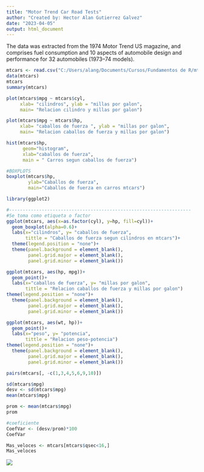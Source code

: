 ```yaml
---
title: "Motor Trend Car Road Tests"
author: "Created by: Hector Alan Gutierrez Galvez"
date: "2023-04-05"
output: html_document
---
```

The data was extracted from the 1974 Motor Trend US magazine, and comprises fuel consumption and 10 aspects of automobile design and performance for 32 automobiles (1973–74 models).
```r
mtcars <- read.csv("C:/Users/alang/Documents/Cursos/Fundamentos de R/mtcars.csv")
data(mtcars)
mtcars
summary(mtcars)
```
```r
plot(mtcars$mpg ~ mtcars$cyl,
     xlab= "cilindros", ylab = "millas por galon",
     main= "Relacion cilindro y millas por galon")

plot(mtcars$mpg ~ mtcars$hp,
     xlab= "caballos de fuerza ", ylab = "millas por galon",
     main= "Relacion caballos de fuerza y millas por galon")
```
```r
hist(mtcars$hp,
      geom="histogram",
      xlab="caballos de fuerza",
      main = " Carros segun caballos de fuerza")
```
```r
#BOXPLOTS
boxplot(mtcars$hp,
        ylab="Caballos de fuerza",
        main="Caballos de fuerza en carros mtcars")
```
```r
library(ggplot2)
```

```r
#-------------------------------------------------------------------
#Se toma como etiqueta o factor
ggplot(mtcars, aes(x=as.factor(cyl), y=hp, fill=cyl))+
  geom_boxplot(alpha=0.6)+
  labs(x="cilindros", y= "caballos de fuerza",
       tittle = "Caballos de fuerza segun cilindros en mtcars")+
  theme(legend.position = "none")+
  theme(panel.background = element_blank(), 
        panel.grid.major = element_blank(),
        panel.grid.minor = element_blank())
```

```r
ggplot(mtcars, aes(hp, mpg))+
  geom_point()+
  labs(x="caballos de fuerza", y= "millas por galon",
       tittle = "Relacion caballos de fuerza y millas por galon")
theme(legend.position = "none")+
  theme(panel.background = element_blank(), 
        panel.grid.major = element_blank(),
        panel.grid.minor = element_blank())
```
```r
ggplot(mtcars, aes(wt, hp))+
  geom_point()+
  labs(x="peso", y= "potencia",
       tittle = "Relacion peso-potencia")
theme(legend.position = "none")+
  theme(panel.background = element_blank(), 
        panel.grid.major = element_blank(),
        panel.grid.minor = element_blank())
```
```r


pairs(mtcars[, -c(1,3,4,5,6,9,10)])
```
```r
sd(mtcars$mpg)
desv <- sd(mtcars$mpg)
mean(mtcars$mpg)

```
```r
prom <- mean(mtcars$mpg)
prom

#coeficiente
CoefVar <- (desv/prom)*100
CoefVar

```
```r
Mas_veloces <- mtcars[mtcars$qsec<16,]
Mas_veloces
```


![](Rplot03.png){witdh=1000%}







